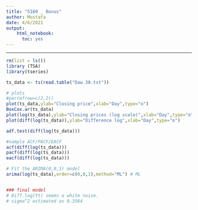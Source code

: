---
title: "5160 _ Bonus"
author: Mostafa
date: 4/6/2021
output: 
    html_notebook:
      toc: yes
---

---

```{r}
rm(list = ls())
library (TSA) 
library(tseries) 

ts_data <- ts(read.table("Daw 30.txt"))

# plots
#par(mfrow=c(2,2))
plot(ts_data,ylab="Closing price",xlab="Day",type="o")
BoxCox.ar(ts_data)
plot(log(ts_data),ylab="Closing prices (log scale)",xlab="Day",type="o")
plot(diff(log(ts_data)),ylab="Difference log",xlab="Day",type="o")

adf.test(diff(log(ts_data)))

#sample ACF/PACF/EACF
acf(diff(log(ts_data)))
pacf(diff(log(ts_data)))
eacf(diff(log(ts_data)))

# Fit the ARIMA(0,0,1) model
arima(log(ts_data),order=c(0,0,1),method="ML") # ML


### final model
# Diff.log(Yt) seems a white noise.
# sigma^2 estimated as 0.3564
```

